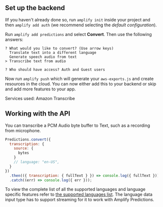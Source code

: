 ## Set up the backend

IIf you haven't already done so, run `amplify init` inside your project and then `amplify add auth` (we recommend selecting the _default configuration_).

Run `amplify add predictions` and select **Convert**. Then use the following answers:

```console
? What would you like to convert? (Use arrow keys)
  Translate text into a different language
  Generate speech audio from text
> Transcribe text from audio

? Who should have access? Auth and Guest users
```

Now run `amplify push` which will generate your `aws-exports.js` and create resources in the cloud. You can now either add this to your backend or skip and add more features to your app.

Services used: Amazon Transcribe

## Working with the API

You can transcribe a PCM Audio byte buffer to Text, such as a recording from microphone.

```javascript
Predictions.convert({
  transcription: {
    source: {
      bytes
    }
    // language: "en-US",
  }
})
  .then(({ transcription: { fullText } }) => console.log({ fullText }))
  .catch((err) => console.log({ err }));
```

To view the complete list of all the supported languages and language specific features refer to [the supported languages list](https://docs.aws.amazon.com/transcribe/latest/dg/supported-languages.html). The language data input type has to support streaming for it to work with Amplify Predictions.
